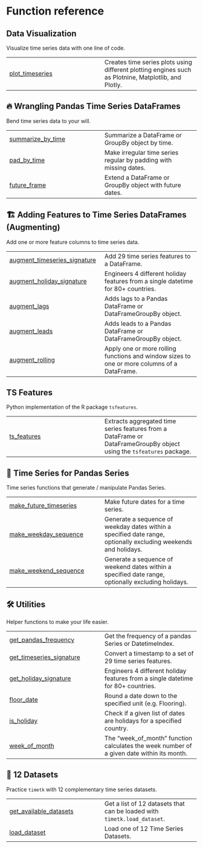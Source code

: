 # Function reference

## Data Visualization

Visualize time series data with one line of code.

| | |
| --- | --- |
| [plot_timeseries](plot_timeseries.qmd#timetk.plot_timeseries) | Creates time series plots using different plotting engines such as Plotnine, Matplotlib, and Plotly. |

## 🔥 Wrangling Pandas Time Series DataFrames

Bend time series data to your will.

| | |
| --- | --- |
| [summarize_by_time](summarize_by_time.qmd#timetk.summarize_by_time) | Summarize a DataFrame or GroupBy object by time. |
| [pad_by_time](pad_by_time.qmd#timetk.pad_by_time) | Make irregular time series regular by padding with missing dates. |
| [future_frame](future_frame.qmd#timetk.future_frame) | Extend a DataFrame or GroupBy object with future dates. |

## 🏗️ Adding Features to Time Series DataFrames (Augmenting)

Add one or more feature columns to time series data.

| | |
| --- | --- |
| [augment_timeseries_signature](augment_timeseries_signature.qmd#timetk.augment_timeseries_signature) | Add 29 time series features to a DataFrame. |
| [augment_holiday_signature](augment_holiday_signature.qmd#timetk.augment_holiday_signature) | Engineers 4 different holiday features from a single datetime for 80+ countries. |
| [augment_lags](augment_lags.qmd#timetk.augment_lags) | Adds lags to a Pandas DataFrame or DataFrameGroupBy object. |
| [augment_leads](augment_leads.qmd#timetk.augment_leads) | Adds leads to a Pandas DataFrame or DataFrameGroupBy object. |
| [augment_rolling](augment_rolling.qmd#timetk.augment_rolling) | Apply one or more rolling functions and window sizes to one or more columns of a DataFrame. |

## TS Features

Python implementation of the R package `tsfeatures`.

| | |
| --- | --- |
| [ts_features](ts_features.qmd#timetk.ts_features) | Extracts aggregated time series features from a DataFrame or DataFrameGroupBy object using the `tsfeatures` package. |

## 🐼 Time Series for Pandas Series

Time series functions that generate / manipulate Pandas Series.

| | |
| --- | --- |
| [make_future_timeseries](make_future_timeseries.qmd#timetk.make_future_timeseries) | Make future dates for a time series. |
| [make_weekday_sequence](make_weekday_sequence.qmd#timetk.make_weekday_sequence) | Generate a sequence of weekday dates within a specified date range, optionally excluding weekends and holidays. |
| [make_weekend_sequence](make_weekend_sequence.qmd#timetk.make_weekend_sequence) | Generate a sequence of weekend dates within a specified date range, optionally excluding holidays. |

## 🛠️ Utilities

Helper functions to make your life easier.

| | |
| --- | --- |
| [get_pandas_frequency](get_pandas_frequency.qmd#timetk.get_pandas_frequency) | Get the frequency of a pandas Series or DatetimeIndex. |
| [get_timeseries_signature](get_timeseries_signature.qmd#timetk.get_timeseries_signature) | Convert a timestamp to a set of 29 time series features. |
| [get_holiday_signature](get_holiday_signature.qmd#timetk.get_holiday_signature) | Engineers 4 different holiday features from a single datetime for 80+ countries. |
| [floor_date](floor_date.qmd#timetk.floor_date) | Round a date down to the specified unit (e.g. Flooring). |
| [is_holiday](is_holiday.qmd#timetk.is_holiday) | Check if a given list of dates are holidays for a specified country. |
| [week_of_month](week_of_month.qmd#timetk.week_of_month) | The "week_of_month" function calculates the week number of a given date within its month. |

## 💾 12 Datasets

Practice `timetk` with 12 complementary time series datasets.

| | |
| --- | --- |
| [get_available_datasets](get_available_datasets.qmd#timetk.datasets.get_datasets.get_available_datasets) | Get a list of 12 datasets that can be loaded with `timetk.load_dataset`. |
| [load_dataset](load_dataset.qmd#timetk.datasets.get_datasets.load_dataset) | Load one of 12 Time Series Datasets. |